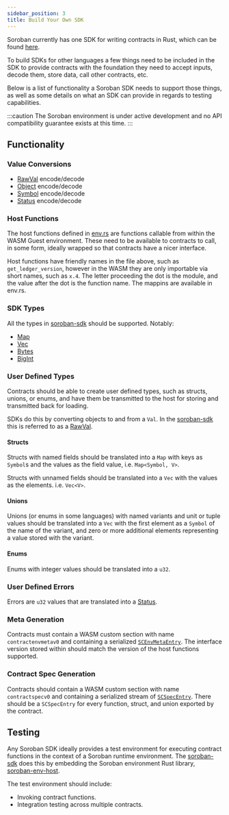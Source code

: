 ```yaml
---
sidebar_position: 3
title: Build Your Own SDK
---
```


Soroban currently has one SDK for writing contracts in Rust, which can be found
[here][soroban-sdk].

To build SDKs for other languages a few things need to be included in the SDK to
provide contracts with the foundation they need to accept inputs, decode them,
store data, call other contracts, etc.

Below is a list of functionality a Soroban SDK needs to support those things, as
well as some details on what an SDK can provide in regards to testing
capabilities.

:::caution
The Soroban environment is under active development and no API compatibility
guarantee exists at this time.
:::

## Functionality

### Value Conversions

   - [RawVal] encode/decode
   - [Object] encode/decode
   - [Symbol] encode/decode
   - [Status] encode/decode

### Host Functions

   The host functions defined in [env.rs] are functions callable from within the
   WASM Guest environment. These need to be available to contracts to call, in
   some form, ideally wrapped so that contracts have a nicer interface.

   Host functions have friendly names in the file above, such as
   `get_ledger_version`, however in the WASM they are only importable via short
   names, such as `x.4`. The letter proceeding the dot is the module, and the
   value after the dot is the function name. The mappins are available in
   env.rs.

### SDK Types

   All the types in [soroban-sdk](https://docs.rs/soroban-sdk) should be
   supported. Notably:
   - [Map]
   - [Vec]
   - [Bytes]
   - [BigInt]

### User Defined Types

   Contracts should be able to create user defined types, such as structs,
   unions, or enums, and have them be transmitted to the host for storing and
   transmitted back for loading.

   SDKs do this by converting objects to and from a `Val`. In the [soroban-sdk]
   this is referred to as a [RawVal].

#### Structs

   Structs with named fields should be translated into a `Map` with keys as
   `Symbol`s and the values as the field value, i.e. `Map<Symbol, V>`.

   Structs with unnamed fields should be translated into a `Vec` with the values
   as the elements. i.e. `Vec<V>`.

#### Unions

   Unions (or enums in some languages) with named variants and unit or tuple
   values should be translated into a `Vec` with the first element as a `Symbol`
   of the name of the variant, and zero or more additional elements representing
   a value stored with the variant.

#### Enums

   Enums with integer values should be translated into a `u32`.

### User Defined Errors

   Errors are `u32` values that are translated into a [Status].

### Meta Generation

   Contracts must contain a WASM custom section with name `contractenvmetav0`
   and containing a serialized [`SCEnvMetaEntry`].  The interface version stored
   within should match the version of the host functions supported.

### Contract Spec Generation

   Contracts should contain a WASM custom section with name `contractspecv0` and
   containing a serialized stream of [`SCSpecEntry`].  There should be a
   `SCSpecEntry` for every function, struct, and union exported by the contract.

## Testing

Any Soroban SDK ideally provides a test environment for executing contract
functions in the context of a Soroban runtime environment. The [soroban-sdk]
does this by embedding the Soroban environment Rust library, [soroban-env-host].

The test environment should include:

- Invoking contract functions.
- Integration testing across multiple contracts.

[soroban-sdk]: https://docs.rs/soroban-sdk
[soroban-env-host]: https://github.com/stellar/rs-soroban-env
[RawVal]: https://github.com/stellar/rs-soroban-env/blob/main/soroban-env-common/src/raw_val.rs
[Status]: https://github.com/stellar/rs-soroban-env/blob/main/soroban-env-common/src/status.rs
[Object]: https://github.com/stellar/rs-soroban-env/blob/main/soroban-env-common/src/object.rs
[Symbol]: https://github.com/stellar/rs-soroban-env/blob/main/soroban-env-common/src/symbol.rs
[env.rs]: https://github.com/stellar/rs-soroban-env/blob/main/soroban-env-common/src/env.rs
[Map]: https://github.com/stellar/rs-soroban-sdk/blob/main/soroban-sdk/src/map.rs
[Vec]: https://github.com/stellar/rs-soroban-sdk/blob/main/soroban-sdk/src/vec.rs
[Bytes]: https://github.com/stellar/rs-soroban-sdk/blob/main/soroban-sdk/src/bytes.rs
[BigInt]: https://github.com/stellar/rs-soroban-sdk/blob/main/soroban-sdk/src/bigint.rs
[`SCEnvMetaEntry`]: https://github.com/stellar/rs-stellar-xdr/blob/main/xdr/next/Stellar-contract-env-meta.x
[`SCSpecEntry`]: https://github.com/stellar/rs-stellar-xdr/blob/main/xdr/next/Stellar-contract-spec.x
